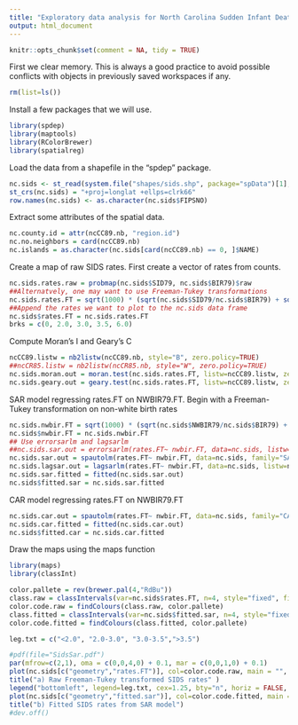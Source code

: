 ```yaml
---
title: "Exploratory data analysis for North Carolina Sudden Infant Death Syndrome (SIDS)"
output: html_document
---
```


```r
knitr::opts_chunk$set(comment = NA, tidy = TRUE)
```

First we clear memory. This is always a good practice to avoid possible conflicts with objects in previously saved workspaces if any.
```r
rm(list=ls())
```

Install a few packages that we will use.
```r
library(spdep)
library(maptools)
library(RColorBrewer)
library(spatialreg)
```

Load the data from a shapefile in the "spdep" package.
```r
nc.sids <- st_read(system.file("shapes/sids.shp", package="spData")[1], quiet=TRUE) 
st_crs(nc.sids) = "+proj=longlat +ellps=clrk66"
row.names(nc.sids) <- as.character(nc.sids$FIPSNO)
```

Extract some attributes of the spatial data.
```r
nc.county.id = attr(ncCC89.nb, "region.id")
nc.no.neighbors = card(ncCC89.nb)
nc.islands = as.character(nc.sids[card(ncCC89.nb) == 0, ]$NAME)
```

Create a map of raw SIDS rates. First create a vector of rates from counts.
```r
nc.sids.rates.raw = probmap(nc.sids$SID79, nc.sids$BIR79)$raw
##Alternatvely, one may want to use Freeman-Tukey transformations
nc.sids.rates.FT = sqrt(1000) * (sqrt(nc.sids$SID79/nc.sids$BIR79) + sqrt((nc.sids$SID79 + 1)/nc.sids$BIR79))
##Append the rates we want to plot to the nc.sids data frame
nc.sids$rates.FT = nc.sids.rates.FT 
brks = c(0, 2.0, 3.0, 3.5, 6.0)
```

Compute Moran's I and Geary's C
```r
ncCC89.listw = nb2listw(ncCC89.nb, style="B", zero.policy=TRUE)
##ncCR85.listw = nb2listw(ncCR85.nb, style="W", zero.policy=TRUE)
nc.sids.moran.out = moran.test(nc.sids.rates.FT, listw=ncCC89.listw, zero.policy=TRUE) 
nc.sids.geary.out = geary.test(nc.sids.rates.FT, listw=ncCC89.listw, zero.policy=TRUE) 
```

SAR model regressing rates.FT on NWBIR79.FT. Begin with a Freeman-Tukey transformation on non-white birth rates
```r
nc.sids.nwbir.FT = sqrt(1000) * (sqrt(nc.sids$NWBIR79/nc.sids$BIR79) + sqrt((nc.sids$NWBIR79 + 1)/nc.sids$BIR79))
nc.sids$nwbir.FT = nc.sids.nwbir.FT
## Use errorsarlm and lagsarlm
##nc.sids.sar.out = errorsarlm(rates.FT~ nwbir.FT, data=nc.sids, listw=ncCC89.listw, zero.policy=TRUE)
nc.sids.sar.out = spautolm(rates.FT~ nwbir.FT, data=nc.sids, family="SAR", listw=ncCC89.listw, zero.policy=TRUE)
nc.sids.lagsar.out = lagsarlm(rates.FT~ nwbir.FT, data=nc.sids, listw=ncCC89.listw, zero.policy=TRUE)
nc.sids.sar.fitted = fitted(nc.sids.sar.out)
nc.sids$fitted.sar = nc.sids.sar.fitted
```

CAR model regressing rates.FT on NWBIR79.FT
```r
nc.sids.car.out = spautolm(rates.FT~ nwbir.FT, data=nc.sids, family="CAR", listw=ncCC89.listw, zero.policy=TRUE)
nc.sids.car.fitted = fitted(nc.sids.car.out)
nc.sids$fitted.car = nc.sids.car.fitted
```

Draw the maps using the maps function
```r
library(maps)
library(classInt)

color.pallete = rev(brewer.pal(4,"RdBu"))
class.raw = classIntervals(var=nc.sids$rates.FT, n=4, style="fixed", fixedBreaks=brks, dataPrecision=4)
color.code.raw = findColours(class.raw, color.pallete)
class.fitted = classIntervals(var=nc.sids$fitted.sar, n=4, style="fixed", fixedBreaks=brks, dataPrecision=4)
color.code.fitted = findColours(class.fitted, color.pallete)

leg.txt = c("<2.0", "2.0-3.0", "3.0-3.5",">3.5")

#pdf(file="SidsSar.pdf")
par(mfrow=c(2,1), oma = c(0,0,4,0) + 0.1, mar = c(0,0,1,0) + 0.1)
plot(nc.sids[c("geometry","rates.FT")], col=color.code.raw, main = "", key.pos = NULL, reset = FALSE)
title("a) Raw Freeman-Tukey transformed SIDS rates" )
legend("bottomleft", legend=leg.txt, cex=1.25, bty="n", horiz = FALSE, fill = color.pallete)
plot(nc.sids[c("geometry","fitted.sar")], col=color.code.fitted, main = "", key.pos = NULL, reset = FALSE)
title("b) Fitted SIDS rates from SAR model")
#dev.off()
```

